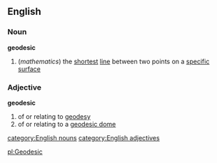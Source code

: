 ==English==
===Noun===
{{wikipedia}}
'''geodesic'''
#(''mathematics'') the [[shortest]] [[line]] between two points on a [[specific]] [[surface]]
===Adjective===
'''geodesic'''
#of or relating to [[geodesy]]
#of or relating to a [[geodesic dome]]
[[category:English nouns]]
[[category:English adjectives]]

[[pl:Geodesic]]